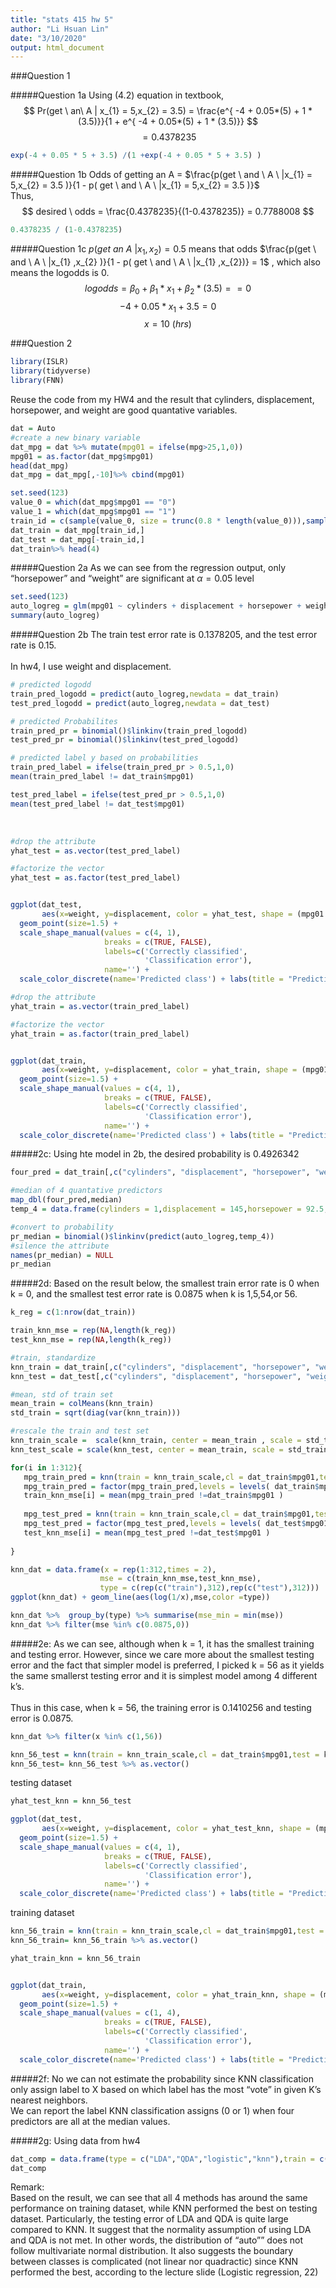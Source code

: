 ```yaml
---
title: "stats 415 hw 5"
author: "Li Hsuan Lin"
date: "3/10/2020"
output: html_document
---
```

###Question 1

#####Question 1a
Using (4.2) equation in textbook, 
$$ Pr(get \ an\  A | x_{1} = 5,x_{2} = 3.5)  = \frac{e^{ -4 + 0.05*(5) + 1 * (3.5)}}{1 + e^{ -4 + 0.05*(5) + 1 * (3.5)}} $$
$$ = 0.4378235 $$

```r
exp(-4 + 0.05 * 5 + 3.5) /(1 +exp(-4 + 0.05 * 5 + 3.5) ) 
```
#####Question 1b
Odds of getting an A = $\frac{p(get \ and \ A \ |x_{1} = 5,x_{2} = 3.5 )}{1 - p(  get \ and \ A \ |x_{1} = 5,x_{2} = 3.5 )}$
\
Thus,
$$ desired \ odds  = \frac{0.4378235}{(1-0.4378235)} =  0.7788008 $$
```r
0.4378235 / (1-0.4378235)
```
#####Question 1c
$p(get \ an \  A \ |x_1,x_2) = 0.5$ means that odds  $\frac{p(get \ and \ A \ |x_{1} ,x_{2} )}{1 - p(  get \ and \ A \ |x_{1} ,x_{2})} = 1$ , which also means the logodds is 0.
$$ logodds = \beta_0 + \beta_1 * x_1 + \beta_2 * (3.5) = = 0$$
$$  -4 + 0.05*x_1 + 3.5 =  0$$
$$ x = 10 \ (hrs)$$

###Question 2
```r
library(ISLR)
library(tidyverse)
library(FNN)
```

Reuse the code from my HW4 and the result that cylinders, displacement, horsepower, and weight are good quantative variables.
```r
dat = Auto
#create a new binary variable
dat_mpg = dat %>% mutate(mpg01 = ifelse(mpg>25,1,0))
mpg01 = as.factor(dat_mpg$mpg01)
head(dat_mpg)
dat_mpg = dat_mpg[,-10]%>% cbind(mpg01)

```

```r
set.seed(123)
value_0 = which(dat_mpg$mpg01 == "0")
value_1 = which(dat_mpg$mpg01 == "1")
train_id = c(sample(value_0, size = trunc(0.8 * length(value_0))),sample(value_1, size = trunc(0.8 * length(value_1))))
dat_train = dat_mpg[train_id,]
dat_test = dat_mpg[-train_id,]
dat_train%>% head(4)
```



#####Question 2a
As we can see from the regression output, only "horsepower" and "weight" are significant at $\alpha = 0.05$ level
```r
set.seed(123)
auto_logreg = glm(mpg01 ~ cylinders + displacement + horsepower + weight,data = dat_train,family = binomial)
summary(auto_logreg)
```
#####Question 2b
The train test error rate is 0.1378205, and the test error rate is 0.15.
\
\
In hw4, I use weight and displacement.
```r
# predicted logodd
train_pred_logodd = predict(auto_logreg,newdata = dat_train)
test_pred_logodd = predict(auto_logreg,newdata = dat_test)

# predicted Probabilites
train_pred_pr = binomial()$linkinv(train_pred_logodd)
test_pred_pr = binomial()$linkinv(test_pred_logodd)

# predicted label y based on probabilities
train_pred_label = ifelse(train_pred_pr > 0.5,1,0)
mean(train_pred_label != dat_train$mpg01)

test_pred_label = ifelse(test_pred_pr > 0.5,1,0)
mean(test_pred_label != dat_test$mpg01)

```
\
```r
#drop the attribute
yhat_test = as.vector(test_pred_label)

#factorize the vector
yhat_test = as.factor(test_pred_label)


ggplot(dat_test, 
       aes(x=weight, y=displacement, color = yhat_test, shape = (mpg01 == yhat_test))) +
  geom_point(size=1.5) +
  scale_shape_manual(values = c(4, 1),
                     breaks = c(TRUE, FALSE),
                     labels=c('Correctly classified',
                              'Classification error'),
                     name='') +
  scale_color_discrete(name='Predicted class') + labs(title = "Prediction class label in test dataset")
```
```r
#drop the attribute
yhat_train = as.vector(train_pred_label)

#factorize the vector
yhat_train = as.factor(train_pred_label)


ggplot(dat_train, 
       aes(x=weight, y=displacement, color = yhat_train, shape = (mpg01 == yhat_train))) +
  geom_point(size=1.5) +
  scale_shape_manual(values = c(4, 1),
                     breaks = c(TRUE, FALSE),
                     labels=c('Correctly classified',
                              'Classification error'),
                     name='') +
  scale_color_discrete(name='Predicted class') + labs(title = "Prediction class label in train dataset")
```

#####2c:
Using hte model in 2b, the desired probability is 0.4926342
```r
four_pred = dat_train[,c("cylinders", "displacement", "horsepower", "weight")]

#median of 4 quantative predictors
map_dbl(four_pred,median)
temp_4 = data.frame(cylinders = 1,displacement = 145,horsepower = 92.5,weight = 2764.5)
```

```r
#convert to probability
pr_median = binomial()$linkinv(predict(auto_logreg,temp_4))
#silence the attribute
names(pr_median) = NULL
pr_median
```

#####2d:
Based on the result below, the smallest train error rate is 0 when k = 0, and the smallest test error rate is 0.0875 when 
k is 1,5,54,or 56. 
```r

k_reg = c(1:nrow(dat_train))

train_knn_mse = rep(NA,length(k_reg))
test_knn_mse = rep(NA,length(k_reg))

#train, standardize
knn_train = dat_train[,c("cylinders", "displacement", "horsepower", "weight")]
knn_test = dat_test[,c("cylinders", "displacement", "horsepower", "weight")]

#mean, std of train set 
mean_train = colMeans(knn_train) 
std_train = sqrt(diag(var(knn_train)))

#rescale the train and test set 
knn_train_scale =  scale(knn_train, center = mean_train , scale = std_train) 
knn_test_scale = scale(knn_test, center = mean_train, scale = std_train) 

for(i in 1:312){
   mpg_train_pred = knn(train = knn_train_scale,cl = dat_train$mpg01,test = knn_train_scale,k = k_reg[i])
   mpg_train_pred = factor(mpg_train_pred,levels = levels( dat_train$mpg01))
   train_knn_mse[i] = mean(mpg_train_pred !=dat_train$mpg01 )
   
   mpg_test_pred = knn(train = knn_train_scale,cl = dat_train$mpg01,test = knn_test_scale,k = k_reg[i])
   mpg_test_pred = factor(mpg_test_pred,levels = levels( dat_test$mpg01))
   test_knn_mse[i] = mean(mpg_test_pred !=dat_test$mpg01 )
  
}

```

```r
knn_dat = data.frame(x = rep(1:312,times = 2),
                    mse = c(train_knn_mse,test_knn_mse),
                    type = c(rep(c("train"),312),rep(c("test"),312)))
ggplot(knn_dat) + geom_line(aes(log(1/x),mse,color =type))
```

```r
knn_dat %>%  group_by(type) %>% summarise(mse_min = min(mse))
knn_dat %>% filter(mse %in% c(0.0875,0))
```

#####2e:
As we can see, although when k = 1, it has the smallest training and testing error. However, since we care more about the smallest testing error and the fact that simpler model is preferred, I picked k = 56 as it yields the same smallerst testing error and it is simplest model among 4 different k's.
\
\
Thus in this case, when k = 56, the training error is 0.1410256 and testing error is 0.0875.
```r
knn_dat %>% filter(x %in% c(1,56))
```

```r
knn_56_test = knn(train = knn_train_scale,cl = dat_train$mpg01,test = knn_test_scale,k = 56)
knn_56_test= knn_56_test %>% as.vector()

```

testing dataset
```r
yhat_test_knn = knn_56_test

ggplot(dat_test, 
       aes(x=weight, y=displacement, color = yhat_test_knn, shape = (mpg01 == yhat_test_knn))) +
  geom_point(size=1.5) +
  scale_shape_manual(values = c(4, 1),
                     breaks = c(TRUE, FALSE),
                     labels=c('Correctly classified',
                              'Classification error'),
                     name='') +
  scale_color_discrete(name='Predicted class') + labs(title = "Prediction class label in test dataset when k = 56")
```
training dataset

```r

knn_56_train = knn(train = knn_train_scale,cl = dat_train$mpg01,test = knn_train_scale,k = 56)
knn_56_train= knn_56_train %>% as.vector()

yhat_train_knn = knn_56_train


ggplot(dat_train, 
       aes(x=weight, y=displacement, color = yhat_train_knn, shape = (mpg01 == yhat_train_knn))) +
  geom_point(size=1.5) +
  scale_shape_manual(values = c(1, 4),
                     breaks = c(TRUE, FALSE),
                     labels=c('Correctly classified',
                              'Classification error'),
                     name='') +
  scale_color_discrete(name='Predicted class') + labs(title = "Prediction class label in train dataset when k = 56")
```

#####2f:
No we can not estimate the probability since KNN classification only assign label to X based on which label has the most "vote" in given K's nearest neighbors.
\
We can report the label KNN classification assigns (0 or 1) when four predictors are all at the median values.

#####2g:
Using data from hw4
```r
dat_comp = data.frame(type = c("LDA","QDA","logistic","knn"),train = c(0.1474,0.1378,0.1378,0.1410),test = c(0.2125,0.175,0.15,0.0875))
dat_comp
```
Remark:
\
Based on the result, we can see that all 4 methods has around the same performance on training dataset, while KNN performed the best on testing dataset. Particularly, the testing error of LDA and QDA is quite large compared to KNN. It suggest that the normality assumption of using LDA and QDA is not met. In other words, the distribution of "auto"" does not follow multivariate normal distribution. It also suggests the boundary between classes is complicated (not linear nor quadractic) since KNN performed the best, according to the lecture slide (Logistic regression, 22)















